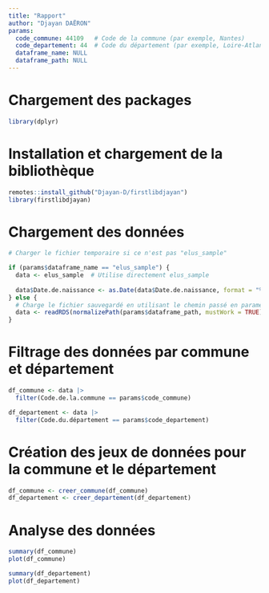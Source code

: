 ```yaml
---
title: "Rapport"
author: "Djayan DAËRON"
params:
  code_commune: 44109   # Code de la commune (par exemple, Nantes)
  code_departement: 44  # Code du département (par exemple, Loire-Atlantique)
  dataframe_name: NULL
  dataframe_path: NULL
---
```



# Chargement des packages
```r
library(dplyr)
```

# Installation et chargement de la bibliothèque
```r
remotes::install_github("Djayan-D/firstlibdjayan")
library(firstlibdjayan)
```

# Chargement des données

```r
# Charger le fichier temporaire si ce n'est pas "elus_sample"

if (params$dataframe_name == "elus_sample") {
  data <- elus_sample  # Utilise directement elus_sample
  
  data$Date.de.naissance <- as.Date(data$Date.de.naissance, format = "%d/%m/%Y")
} else {
  # Charge le fichier sauvegardé en utilisant le chemin passé en paramètre
  data <- readRDS(normalizePath(params$dataframe_path, mustWork = TRUE))
}
```

# Filtrage des données par commune et département
```r
df_commune <- data |> 
  filter(Code.de.la.commune == params$code_commune)

df_departement <- data |> 
  filter(Code.du.département == params$code_departement)
```

# Création des jeux de données pour la commune et le département
```r
df_commune <- creer_commune(df_commune)
df_departement <- creer_departement(df_departement)
```

# Analyse des données
```r
summary(df_commune)
plot(df_commune)

summary(df_departement)
plot(df_departement)
```
